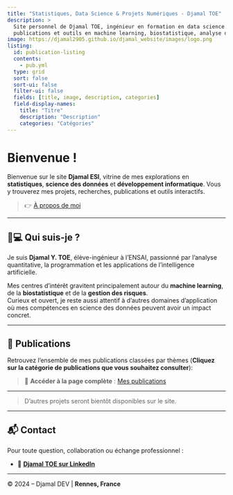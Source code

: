 ```yaml
---
title: "Statistiques, Data Science & Projets Numériques - Djamal TOE"
description: >
  Site personnel de Djamal TOE, ingénieur en formation en data science. Découvrez mes projets,
  publications et outils en machine learning, biostatistique, analyse de données et développement informatique.
image: https://djamal2905.github.io/djamal_website/images/logo.png
listing:
  id: publication-listing
  contents: 
    - pub.yml
  type: grid
  sort: false
  sort-ui: false
  filter-ui: false
  fields: [title, image, description, categories]
  field-display-names:
    title: "Titre"
    description: "Description"
    categories: "Catégories"
---
```


# Bienvenue !

Bienvenue sur le site **Djamal ESI**, vitrine de mes explorations en **statistiques**, **science des données** et **développement informatique**. Vous y trouverez mes projets, recherches, publications et outils interactifs.

> 👉 [À propos de moi](https://djamal2905.github.io/djamal_website/about.html)

---

## 👨💻 Qui suis-je ?

Je suis **Djamal Y. TOE**, élève-ingénieur à l’ENSAI, passionné par l’analyse quantitative, la programmation et les applications de l’intelligence artificielle.

Mes centres d’intérêt gravitent principalement autour du **machine learning**, de la **biostatistique** et de la **gestion des risques**.  
Curieux et ouvert, je reste aussi attentif à d’autres domaines d’application où mes compétences en science des données peuvent avoir un impact concret.

---


## 📝 Publications

Retrouvez l'ensemble de mes publications classées par thèmes (**Cliquez sur la catégorie de publications que vous souhaitez consulter**):

::: {#publication-listing}
:::

> 🔗 **Accéder à la page complète** : [Mes publications](./Projects/index.html)

---

> D’autres projets seront bientôt disponibles sur le site.

---

## 📬 Contact

Pour toute question, collaboration ou échange professionnel :

- 💼 [**Djamal TOE sur LinkedIn**](https://www.linkedin.com/in/djamal-toe-7a18432b0)

---

© 2024 – Djamal DEV | **Rennes, France**
